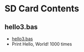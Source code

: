 = SD Card Contents =

== hello3.bas ==

* [https://github.com/land-boards/QT-Py/blob/main/MMBASIC/MMBASIC_Programs/hello3.bas hello3.bas]
* Print Hello, World! 1000 times
